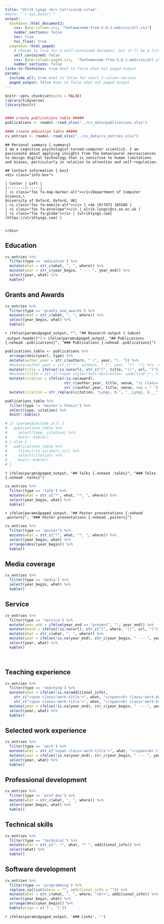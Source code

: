 ```yaml
---
title: "Ulrik Lyngs <br> Curriculum vitae"
#date: "`r Sys.Date()`"
output:
  bookdown::html_document2:
    css: [one-column.css, "fontawesome-free-5.8.1-web/css/all.css"]
    number_sections: false
    toc: true
    toc_float: true
  pagedown::html_paged:
    # change to true for a self-contained document, but it'll be a litte slower for Pandoc to render
    self_contained: false
    css: [one-column-paged.css,  "fontawesome-free-5.8.1-web/css/all.css"]
    number_sections: false
links-to-footnotes: true #set to false when not paged output
params:
  include_all: true #set to false for short 2-column version
  paged_output: false #set to false when not paged output
---
```



```r
knitr::opts_chunk$set(echo = FALSE)
library(tidyverse)
library(knitr)


#### create publications table #####
publications <- readxl::read_xlsx("../cv_data/publications.xlsx")

#### create education table #####
cv_entries <- readxl::read_xlsx("../cv_data/cv_entries.xlsx")

```

<div class="grid-container">
```block
## Personal summary {.summary}
I am a cognitive psychologist-turned-computer scientist. I am passionate about applying insights from the behavioural neurosciences to design digital technology that is sensitive to human limitations and biases, particularly in relation to attention and self-regulation.

```

```block
## Contact information {.box}
<div class="info-box">

| Center | Left |
|:------:|:-----|
| <i class="fas fa-map-marker-alt"></i>|Department of Computer Science,\
University of Oxford, Oxford, UK|
| <i class="fas fa-mobile-alt"></i> | +44 (0)7472 185588 |
| <i class="fas fa-envelope"></i> | ulrik.lyngs\@cs.ox.ac.uk |
| <i class="fas fa-globe"></i> | [ulriklyngs.com](https://ulriklyngs.com) |

 
</div>

```

</div>

## Education {.education .nohead}
```r
cv_entries %>% 
  filter(type == 'education') %>% 
  mutate(what = str_c(what, ", ", where)) %>% 
  mutate(year = str_c(year_begin, " --- ", year_end)) %>% 
  select(year, what) %>% 
  kable()
```


## Grants and Awards {.grants .nohead}
```r
cv_entries %>% 
  filter(type == 'grants_and_awards') %>% 
  mutate(what = str_c(what, ", ", where)) %>% 
  select(year_begin, what) %>% 
  kable()
```

`r ifelse(params$paged_output, "", "## Research output {.tabset .output-header}")`
`r ifelse(params$paged_output, "## Publications {.nohead .publications}", "### Publications {.nohead .publications}")`
```r
publications_table <- publications %>%
  arrange(desc(year), type) %>%
  mutate(author_year = str_c(authors, " (", year, "). ")) %>%
  #mutate(author_year = str_c("*", authors, " (", year, ")*. ")) %>%  #italicise authors and year
  mutate(title = ifelse(!is.na(url), str_c("[", title, "](", url, ")"), title)) %>% #turn title into link
  #mutate(title = str_c("<span style='text-decoration: underline'>", title, "</span>")) %>% #underline title
  mutate(citation = ifelse(!is.na(award), 
                           str_c(author_year, title, venue, "<i class='fas fa-award'></i><em>", award, "</em>", sep = " "),
                           str_c(author_year, title, venue, sep = " "))) %>%
  mutate(citation = str_replace(citation, "Lyngs, U.", "__Lyngs, U.__")) # make my name bold

publications_table %>%
  filter(type != "master's thesis") %>% 
  select(type, citation) %>%
  knitr::kable()

# if (params$include_all) {
#   publications_table %>%
#     select(type, citation) %>%
#     knitr::kable()
# } else {
#   publications_table %>%
#     filter(!is.na(short_cv)) %>%
#     select(citation) %>%
#     knitr::kable()
# }
```

`r ifelse(params$paged_output, "## Talks {.nohead .talks}", "### Talks {.nohead .talks}")`
```r
cv_entries %>% 
  filter(type == 'talk') %>% 
  mutate(what = str_c("*", what, "*, ", where)) %>% 
  select(year_begin, what) %>% 
  kable()
```

`r ifelse(params$paged_output, "## Poster presentations {.nohead .posters}", "### Poster presentations {.nohead .posters}")`
```r
cv_entries %>% 
  filter(type == 'poster') %>%
  mutate(what = str_c("*", what, "*, ", where)) %>% 
  select(year_begin, what) %>% 
  arrange(desc(year_begin)) %>% 
  kable()
```

## Media coverage {.media .nohead}
```r
cv_entries %>% 
  filter(type == 'media') %>%
  select(year_begin, what) %>% 
  kable()
```

## Service {.service .nohead}
```r
cv_entries %>% 
  filter(type == 'service') %>% 
  mutate(year_end = ifelse(year_end == "present", "", year_end)) %>% 
  mutate(where = ifelse(!is.na(url), str_c("[", where, "](", url, ")"), where)) %>% 
  mutate(what = str_c(what, ", ", where)) %>%
  mutate(year = ifelse(!is.na(year_end), str_c(year_begin, " --- ", year_end))) %>% 
  select(year, what) %>% 
  kable()
```

<br class="pageBreak">

## Teaching experience {.teaching .nohead}
```r
cv_entries %>% 
  filter(type == 'teaching') %>% 
  mutate(what = ifelse(!is.na(additional_info), 
    str_c("<span class='work-title'>", what, "</span><br class='work-break'>", where, "<br>", additional_info),
    str_c("<span class='work-title'>", what, "</span><br class='work-break'>", where))) %>% 
  mutate(year = ifelse(!is.na(year_end), str_c(year_begin, " --- ", year_end), year_begin)) %>% 
  select(year, what) %>% 
  kable()
```

## Selected work experience {.work .nohead .vertical-top}
```r
cv_entries %>% 
  filter(type == 'work') %>% 
  mutate(what = str_c("<span class='work-title'>", what, "</span><br class='work-break'>", where, "<br>", additional_info)) %>% 
  mutate(year = ifelse(!is.na(year_end), str_c(year_begin, " --- ", year_end), year_begin)) %>% 
  select(year, what) %>% 
  kable()
```

## Professional development {.prof-dev .nohead}
```r
cv_entries %>% 
  filter(type == 'prof-dev') %>% 
  mutate(what = str_c(what, ", ", where)) %>% 
  select(year_begin, what) %>% 
  kable()
```

## Technical skills {.technical .nohead}
```r
cv_entries %>% 
  filter(type == 'technical') %>% 
  mutate(what = str_c("- *", what, "* ", additional_info)) %>% 
  select(what) %>% 
  kable()
```

## Software development {.cv-table .nohead .vertical-top}
```r
cv_entries %>% 
  filter(type == 'programming') %>% 
  replace_na(list(where = "", additional_info = "")) %>% 
  mutate(what = str_c(what, ", ", where, "<br>", additional_info)) %>% 
  select(year_begin, what) %>% 
  arrange(desc(year_begin)) %>% 
  kable(align = c('l', 'l'))
```



<!-- ## Volunteering and personal skills {.cv-table .nohead .vertical-top} -->
<!-- ```{r, cache=TRUE} -->
<!-- cv_entries %>%  -->
<!--   filter(type == 'volunteering') %>%  -->
<!--   mutate(what = str_c("<span class='work-title'>", what, "</span><br class='work-break'>", where)) %>%  -->
<!--   mutate(what = ifelse(!is.na(additional_info), str_c(what, "<br>", additional_info), what)) %>%  -->
<!--   mutate(year = ifelse(!is.na(year_end), str_c(year_begin, " --- ", year_end), year_begin)) %>%  -->
<!--   arrange(order, desc(year_end), desc(year)) %>%  -->
<!--   select(year, what) %>%  -->
<!--   kable() -->
<!-- ``` -->

`r ifelse(params$paged_output, '### Links', '')`
